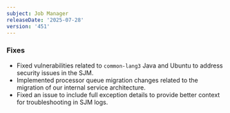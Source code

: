 ```yaml
---
subject: Job Manager
releaseDate: '2025-07-28'
version: '451'
---
```

### Fixes
* Fixed vulnerabilities related to `common-lang3` Java and Ubuntu to address security issues in the SJM.
* Implemented processor queue migration changes related to the migration of our internal service architecture.
* Fixed an issue to include full exception details to provide better context for troubleshooting in SJM logs.

